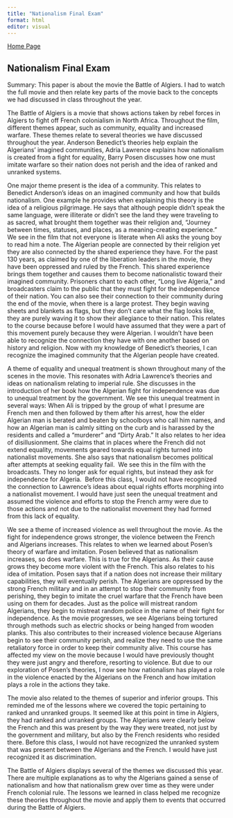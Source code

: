 ```yaml
---
title: "Nationalism Final Exam"
format: html
editor: visual
---
```


[Home Page](https://laurenprentice.github.io/mywebsiteprentice/index.html)

## Nationalism Final Exam

Summary: This paper is about the movie the Battle of Algiers. I had to watch the full movie and then relate key parts of the movie back to the concepts we had discussed in class throughout the year.

The Battle of Algiers is a movie that shows actions taken by rebel forces in Algiers to fight off French colonialism in North Africa. Throughout the film, different themes appear, such as community, equality and increased warfare. These themes relate to several theories we have discussed throughout the year. Anderson Benedict's theories help explain the Algerians' imagined communities, Adria Lawrence explains how nationalism is created from a fight for equality, Barry Posen discusses how one must imitate warfare so their nation does not perish and the idea of ranked and unranked systems. 

One major theme present is the idea of a community. This relates to Benedict Anderson's ideas on an imagined community and how that builds nationalism. One example he provides when explaining this theory is the idea of a religious pilgrimage. He says that although people didn't speak the same language, were illiterate or didn't see the land they were traveling to as sacred, what brought them together was their religion and, "Journey between times, statuses, and places, as a meaning-creating experience." We see in the film that not everyone is literate when Ali asks the young boy to read him a note. The Algerian people are connected by their religion yet they are also connected by the shared experience they have. For the past 130 years, as claimed by one of the liberation leaders in the movie, they have been oppressed and ruled by the French. This shared experience brings them together and causes them to become nationalistic toward their imagined community. Prisoners chant to each other, "Long live Algeria," and broadcasters claim to the public that they must fight for the independence of their nation. You can also see their connection to their community during the end of the movie, when there is a large protest. They begin waving sheets and blankets as flags, but they don't care what the flag looks like, they are purely waving it to show their allegiance to their nation. This relates to the course because before I would have assumed that they were a part of this movement purely because they were Algerian. I wouldn't have been able to recognize the connection they have with one another based on history and religion. Now with my knowledge of Benedict's theories, I can recognize the imagined community that the Algerian people have created. 

A theme of equality and unequal treatment is shown throughout many of the scenes in the movie. This resonates with Adria Lawrence's theories and ideas on nationalism relating to imperial rule. She discusses in the introduction of her book how the Algerian fight for independence was due to unequal treatment by the government. We see this unequal treatment in several ways: When Ali is tripped by the group of what I presume are French men and then followed by them after his arrest, how the elder Algerian man is berated and beaten by schoolboys who call him names, and how an Algerian man is calmly sitting on the curb and is harassed by the residents and called a "murderer" and "Dirty Arab." It also relates to her idea of disillusionment. She claims that in places where the French did not extend equality, movements geared towards equal rights turned into nationalist movements. She also says that nationalism becomes political after attempts at seeking equality fail.  We see this in the film with the broadcasts. They no longer ask for equal rights, but instead they ask for independence for Algeria.  Before this class, I would not have recognized the connection to Lawrence's ideas about equal rights efforts morphing into a nationalist movement. I would have just seen the unequal treatment and assumed the violence and efforts to stop the French army were due to those actions and not due to the nationalist movement they had formed from this lack of equality. 

We see a theme of increased violence as well throughout the movie. As the fight for independence grows stronger, the violence between the French and Algerians increases. This relates to when we learned about Posen's theory of warfare and imitation. Posen believed that as nationalism increases, so does warfare. This is true for the Algerians. As their cause grows they become more violent with the French. This also relates to his idea of imitation. Posen says that if a nation does not increase their military capabilities, they will eventually perish. The Algerians are oppressed by the strong French military and in an attempt to stop their community from perishing, they begin to imitate the cruel warfare that the French have been using on them for decades. Just as the police will mistreat random Algerians, they begin to mistreat random police in the name of their fight for independence. As the movie progresses, we see Algerians being tortured through methods such as electric shocks or being hanged from wooden planks. This also contributes to their increased violence because Algerians begin to see their community perish, and realize they need to use the same retaliatory force in order to keep their community alive. This course has affected my view on the movie because I would have previously thought they were just angry and therefore, resorting to violence. But due to our exploration of Posen's theories, I now see how nationalism has played a role in the violence enacted by the Algerians on the French and how imitation plays a role in the actions they take. 

The movie also related to the themes of superior and inferior groups. This reminded me of the lessons where we covered the topic pertaining to ranked and unranked groups. It seemed like at this point in time in Algiers, they had ranked and unranked groups. The Algerians were clearly below the French and this was present by the way they were treated, not just by the government and military, but also by the French residents who resided there. Before this class, I would not have recognized the unranked system that was present between the Algerians and the French. I would have just recognized it as discrimination. 

The Battle of Algiers displays several of the themes we discussed this year. There are multiple explanations as to why the Algerians gained a sense of nationalism and how that nationalism grew over time as they were under French colonial rule. The lessons we learned in class helped me recognize these theories throughout the movie and apply them to events that occurred during the Battle of Algiers. 

\
